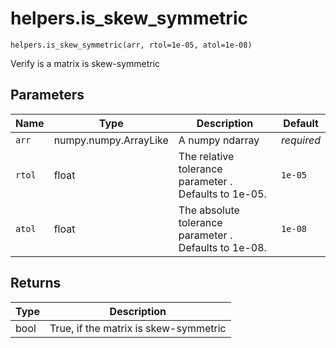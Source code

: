 # helpers.is_skew_symmetric { #pyLHD.helpers.is_skew_symmetric }

`helpers.is_skew_symmetric(arr, rtol=1e-05, atol=1e-08)`

Verify is a matrix is skew-symmetric

## Parameters

| Name   | Type                  | Description                                           | Default    |
|--------|-----------------------|-------------------------------------------------------|------------|
| `arr`  | numpy.numpy.ArrayLike | A numpy ndarray                                       | _required_ |
| `rtol` | float                 | The relative tolerance parameter . Defaults to 1e-05. | `1e-05`    |
| `atol` | float                 | The absolute tolerance parameter . Defaults to 1e-08. | `1e-08`    |

## Returns

| Type   | Description                           |
|--------|---------------------------------------|
| bool   | True, if the matrix is skew-symmetric |